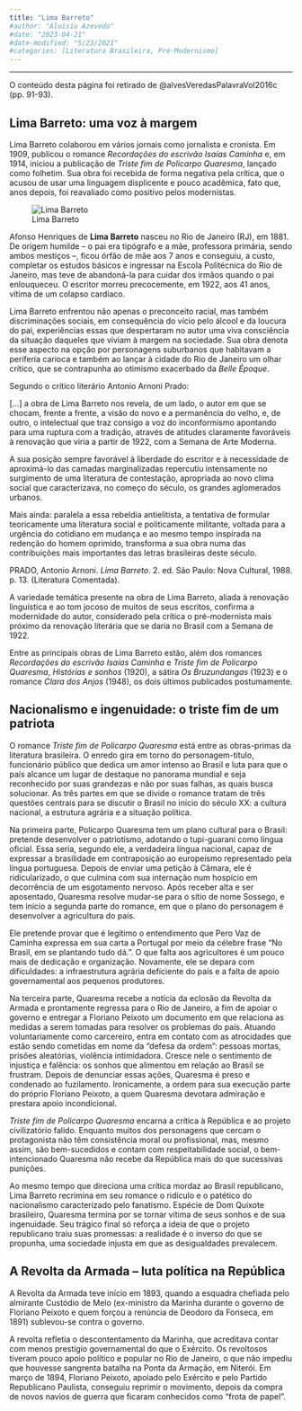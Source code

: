 ```yaml
---
title: "Lima Barreto"
#author: "Aluísio Azevedo"
#date: "2023-04-21"
#date-modified: "5/23/2021"
#categories: [Literatura Brasileira, Pré-Modernismo]
---
```


<!-- ![](thumbnail.jpg) -->

- - -

:::{.callout-margin}
O conteúdo desta página foi retirado de @alvesVeredasPalavraVol2016c (pp. 91-93).
:::

## Lima Barreto: uma voz à margem

Lima Barreto colaborou em vários jornais como jornalista e cronista. Em 1909, publicou o romance *Recordações do escrivão Isaías Caminha* e, em 1914, iniciou a publicação de *Triste fim de Policarpo Quaresma*, lançado como folhetim. Sua obra foi recebida de forma negativa pela crítica, que o acusou de usar uma linguagem displicente e pouco acadêmica, fato que, anos depois, foi reavaliado como positivo pelos modernistas.

:::{.column-margin}
![Lima Barreto](img/lima-barreto.jpg)

Afonso Henriques de **Lima Barreto** nasceu no Rio de Janeiro (RJ), em 1881. De origem humilde – o pai era tipógrafo e a mãe, professora primária, sendo ambos mestiços –, ficou órfão de mãe aos 7 anos e conseguiu, a custo, completar os estudos básicos e ingressar na Escola Politécnica do Rio de Janeiro, mas teve de abandoná-la para cuidar dos irmãos quando o pai enlouqueceu.
O escritor morreu precocemente, em 1922, aos 41 anos, vítima de um colapso cardíaco.

:::

Lima Barreto enfrentou não apenas o preconceito racial, mas também discriminações sociais, em consequência do vício pelo álcool e da loucura do pai, experiências essas que despertaram no autor uma viva consciência da situação daqueles que viviam à margem na sociedade. Sua obra denota esse aspecto na opção por personagens suburbanos que habitavam a periferia carioca e também ao lançar à cidade do Rio de Janeiro um olhar crítico, que se contrapunha ao otimismo exacerbado da *Belle Époque*.


Segundo o crítico literário Antonio Arnoni Prado:

:::{.callout-important}
[...] a obra de Lima Barreto nos revela, de um lado, o autor em que se chocam, frente a frente, a visão do novo e a permanência do velho, e, de outro, o intelectual que traz consigo a voz do inconformismo apontando para uma ruptura com a tradição, através de atitudes claramente favoráveis à renovação que viria a partir de 1922, com a Semana de Arte Moderna.

A sua posição sempre favorável à liberdade do escritor e à necessidade de aproximá-lo das camadas marginalizadas repercutiu intensamente no surgimento de uma literatura de contestação, apropriada ao novo clima social que caracterizava, no começo do século, os grandes aglomerados urbanos. 

Mais ainda: paralela a essa rebeldia antielitista, a tentativa de formular teoricamente uma literatura social e politicamente militante, voltada para a urgência do cotidiano em mudança e ao mesmo tempo inspirada na redenção do homem oprimido, transforma a sua obra numa das contribuições mais
importantes das letras brasileiras deste século.

PRADO, Antonio Arnoni. *Lima Barreto*. 2. ed. São Paulo: Nova Cultural, 1988. p. 13. (Literatura Comentada).
:::

A variedade temática presente na obra de Lima Barreto, aliada à renovação linguística e ao tom jocoso de muitos de seus escritos, confirma a modernidade do autor, considerado pela crítica o pré-modernista mais próximo da renovação literária que se daria no Brasil com a Semana de 1922.

Entre as principais obras de Lima Barreto estão, além dos romances *Recordações do escrivão Isaías Caminha* e *Triste fim de Policarpo Quaresma*, *Histórias e sonhos* (1920), a sátira *Os Bruzundangas* (1923) e o romance *Clara dos Anjos* (1948), os dois últimos publicados postumamente.

## Nacionalismo e ingenuidade: o triste fim de um patriota

O romance *Triste fim de Policarpo Quaresma* está entre as obras-primas da literatura brasileira. O enredo gira em torno do personagem-título, funcionário público que dedica um amor intenso ao Brasil e luta para que o país alcance um lugar de destaque no panorama mundial e seja reconhecido por suas grandezas e não por suas falhas, as quais busca solucionar. As três partes em que se divide o romance tratam de três questões centrais para se discutir o Brasil no início do século XX: a cultura nacional, a estrutura agrária e a situação política.

Na primeira parte, Policarpo Quaresma tem um plano cultural para o Brasil: pretende desenvolver o patriotismo, adotando o tupi-guarani como língua oficial. Essa seria, segundo ele, a verdadeira língua nacional, capaz de expressar a brasilidade em contraposição ao europeísmo representado pela língua portuguesa. Depois de enviar uma petição à Câmara, ele é ridicularizado, o que culmina com sua internação num hospício em decorrência de um esgotamento nervoso. Após receber alta e ser aposentado, Quaresma resolve mudar-se para o sítio de nome Sossego, e tem início a segunda parte do romance, em que o plano do personagem é desenvolver a agricultura do país.

Ele pretende provar que é legítimo o entendimento que Pero Vaz de Caminha expressa em sua carta a Portugal por meio da célebre frase “No Brasil, em se plantando tudo dá.”. O que falta aos agricultores é um pouco mais de dedicação e organização. Novamente, ele se depara com dificuldades: a infraestrutura agrária deficiente do país e a falta de apoio governamental aos pequenos produtores.

Na terceira parte, Quaresma recebe a notícia da eclosão da Revolta da Armada e prontamente regressa para o Rio de Janeiro, a fim de apoiar o governo e entregar a Floriano Peixoto um documento em que relaciona as medidas a serem tomadas para resolver os problemas do país. Atuando voluntariamente como carcereiro, entra em contato com as atrocidades que estão sendo cometidas em nome da “defesa da ordem”: pessoas mortas, prisões aleatórias, violência intimidadora. Cresce nele o sentimento de injustiça e falência: os sonhos que alimentou em relação ao Brasil se frustram. Depois de denunciar essas ações, Quaresma é preso e condenado ao fuzilamento. Ironicamente, a ordem para sua execução parte do próprio Floriano Peixoto, a quem Quaresma devotara admiração e prestara apoio incondicional.

*Triste fim de Policarpo Quaresma* encarna a crítica à República e ao projeto civilizatório falido. Enquanto muitos dos personagens que cercam o protagonista não têm consistência moral ou profissional, mas, mesmo assim, são bem-sucedidos e contam com respeitabilidade social, o bem-intencionado Quaresma não recebe da República mais do que sucessivas punições.

Ao mesmo tempo que direciona uma crítica mordaz ao Brasil republicano, Lima Barreto recrimina em seu romance o ridículo e o patético do nacionalismo caracterizado pelo fanatismo. Espécie de Dom Quixote brasileiro, Quaresma termina por se tornar vítima de seus sonhos e de sua ingenuidade. Seu trágico final só reforça a ideia de que o projeto republicano traiu suas promessas: a realidade é o inverso do que se propunha, uma sociedade injusta em que as desigualdades prevalecem.

:::{.callout-tip}
## A Revolta da Armada – luta política na República

A Revolta da Armada teve início em 1893, quando a esquadra chefiada pelo almirante Custódio de Melo (ex-ministro da Marinha durante o governo de Floriano Peixoto e quem forçou a renúncia de Deodoro da Fonseca, em 1891) sublevou-se contra o governo.

A revolta refletia o descontentamento da Marinha, que acreditava contar com menos prestígio governamental do que o Exército. Os revoltosos tiveram pouco apoio político e popular no Rio de Janeiro, o que não impediu que houvesse sangrenta batalha na Ponta da Armação, em Niterói. Em março de 1894, Floriano Peixoto, apoiado pelo Exército e pelo Partido Republicano Paulista, conseguiu reprimir o movimento, depois da compra de novos navios de guerra que ficaram conhecidos como “frota de papel”.
:::


